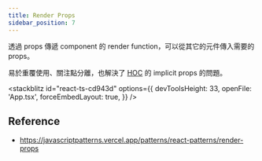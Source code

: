 ```yaml
---
title: Render Props
sidebar_position: 7
---
```


透過 props 傳遞 component 的 render function，可以從其它的元件傳入需要的 props。

易於重覆使用、關注點分離，也解決了 [HOC](./react-hoc) 的 implicit props 的問題。

<stackblitz
  id="react-ts-cd943d"
  options={{
    devToolsHeight: 33,
    openFile: 'App.tsx',
    forceEmbedLayout: true,
  }}
/>

## Reference

- https://javascriptpatterns.vercel.app/patterns/react-patterns/render-props

